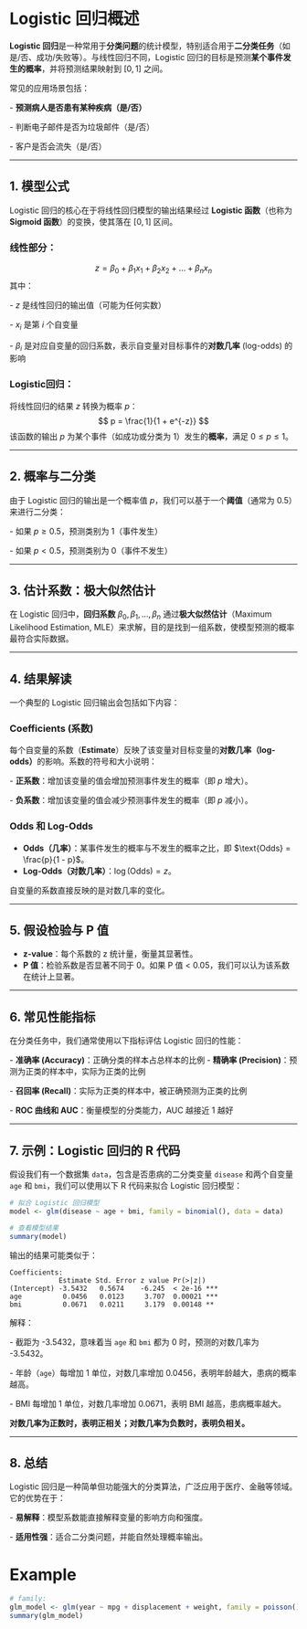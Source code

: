 # Logistic 回归概述

**Logistic 回归**是一种常用于**分类问题**的统计模型，特别适合用于**二分类任务**（如是/否、成功/失败等）。与线性回归不同，Logistic 回归的目标是预测**某个事件发生的概率**，并将预测结果映射到 $[0, 1]$ 之间。

常见的应用场景包括：

\- **预测病人是否患有某种疾病（是/否）**

\- 判断电子邮件是否为垃圾邮件（是/否）

\- 客户是否会流失（是/否）

------------------------------------------------------------------------

## **1. 模型公式**

Logistic 回归的核心在于将线性回归模型的输出结果经过 **Logistic 函数**（也称为**Sigmoid 函数**）的变换，使其落在 $[0, 1]$ 区间。

### **线性部分：**

$$
z = \beta_0 + \beta_1 x_1 + \beta_2 x_2 + \dots + \beta_n x_n
$$ 其中：

\- $z$ 是线性回归的输出值（可能为任何实数）

\- $x_i$ 是第 $i$ 个自变量

\- $\beta_i$ 是对应自变量的回归系数，表示自变量对目标事件的**对数几率** (log-odds) 的影响

### Logistic回归：

将线性回归的结果 $z$ 转换为概率 $p$： $$
p = \frac{1}{1 + e^{-z}}
$$ 该函数的输出 $p$ 为某个事件（如成功或分类为 1）发生的**概率**，满足 $0 \leq p \leq 1$。

------------------------------------------------------------------------

## 2. 概率与二分类

由于 Logistic 回归的输出是一个概率值 $p$，我们可以基于一个**阈值**（通常为 0.5）来进行二分类：

\- 如果 $p \geq 0.5$，预测类别为 1（事件发生）

\- 如果 $p < 0.5$，预测类别为 0（事件不发生）

------------------------------------------------------------------------

## 3. 估计系数：极大似然估计

在 Logistic 回归中，**回归系数** $\beta_0, \beta_1, \dots, \beta_n$ 通过**极大似然估计**（Maximum Likelihood Estimation, MLE）来求解，目的是找到一组系数，使模型预测的概率最符合实际数据。

------------------------------------------------------------------------

## 4. 结果解读

一个典型的 Logistic 回归输出会包括如下内容：

### **Coefficients (系数)**

每个自变量的系数（**Estimate**）反映了该变量对目标变量的**对数几率（log-odds）**的影响。系数的符号和大小说明：

\- **正系数**：增加该变量的值会增加预测事件发生的概率（即 $p$ 增大）。

\- **负系数**：增加该变量的值会减少预测事件发生的概率（即 $p$ 减小）。

### **Odds 和 Log-Odds**

-   **Odds（几率）**：某事件发生的概率与不发生的概率之比，即 $\text{Odds} = \frac{p}{1 - p}$。
-   **Log-Odds（对数几率）**：$\log(\text{Odds}) = z$。

自变量的系数直接反映的是对数几率的变化。

------------------------------------------------------------------------

## 5. 假设检验与 P 值

-   **z-value**：每个系数的 z 统计量，衡量其显著性。
-   **P 值**：检验系数是否显著不同于 0。如果 P 值 \< 0.05，我们可以认为该系数在统计上显著。

------------------------------------------------------------------------

## 6. 常见性能指标

在分类任务中，我们通常使用以下指标评估 Logistic 回归的性能：

\- **准确率 (Accuracy)**：正确分类的样本占总样本的比例 - **精确率 (Precision)**：预测为正类的样本中，实际为正类的比例

\- **召回率 (Recall)**：实际为正类的样本中，被正确预测为正类的比例

\- **ROC 曲线和 AUC**：衡量模型的分类能力，AUC 越接近 1 越好

------------------------------------------------------------------------

## 7. 示例：Logistic 回归的 R 代码

假设我们有一个数据集 `data`，包含是否患病的二分类变量 `disease` 和两个自变量 `age` 和 `bmi`，我们可以使用以下 R 代码来拟合 Logistic 回归模型：

``` r
# 拟合 Logistic 回归模型
model <- glm(disease ~ age + bmi, family = binomial(), data = data)

# 查看模型结果
summary(model)
```

输出的结果可能类似于：

```         
Coefficients:
            Estimate Std. Error z value Pr(>|z|)    
(Intercept) -3.5432   0.5674    -6.245  < 2e-16 ***
age          0.0456   0.0123     3.707  0.00021 ***
bmi          0.0671   0.0211     3.179  0.00148 ** 
```

解释：

\- 截距为 -3.5432，意味着当 `age` 和 `bmi` 都为 0 时，预测的对数几率为 -3.5432。

\- 年龄（`age`）每增加 1 单位，对数几率增加 0.0456，表明年龄越大，患病的概率越高。

\- BMI 每增加 1 单位，对数几率增加 0.0671，表明 BMI 越高，患病概率越大。

**对数几率为正数时，表明正相关；对数几率为负数时，表明负相关。**

------------------------------------------------------------------------

## 8. 总结

Logistic 回归是一种简单但功能强大的分类算法，广泛应用于医疗、金融等领域。它的优势在于：

\- **易解释**：模型系数能直接解释变量的影响方向和强度。

\- **适用性强**：适合二分类问题，并能自然处理概率输出。

# Example

```r
# family: 
glm_model <- glm(year ~ mpg + displacement + weight, family = poisson(), data = cars)
summary(glm_model)
```

